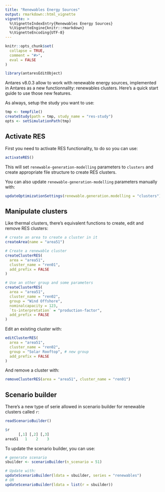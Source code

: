 ```yaml
---
title: "Renewables Energy Sources"
output: rmarkdown::html_vignette
vignette: >
  %\VignetteIndexEntry{Renewables Energy Sources}
  %\VignetteEngine{knitr::rmarkdown}
  %\VignetteEncoding{UTF-8}
---
```


```r
knitr::opts_chunk$set(
  collapse = TRUE,
  comment = "#>",
  eval = FALSE
)
```

```r
library(antaresEditObject)
```


Antares v8.0.3 allow to work with renewable energy sources, implemented in Antares as a new functionnality: renewables clusters.
Here's a quick start guide to use those new features.

As always, setup the study you want to use:

```r
tmp <- tempfile()
createStudy(path = tmp, study_name = "res-study")
opts <- setSimulationPath(tmp)
```



## Activate RES

First you need to activate RES functionality, to do so you can use:

```r
activateRES()
```

This will set `renewable-generation-modelling` parameters to `clusters` and create appropriate file structure to create RES clusters.


You can also update `renewable-generation-modelling` parameters manually with:

```r
updateOptimizationSettings(renewable.generation.modelling = "clusters")
```


## Manipulate clusters

Like thermal clusters, there's equivalent functions to create, edit and remove RES clusters:

```r
# create an area to create a cluster in it
createArea(name = "area51")

# Create a renewable cluster
createClusterRES(
  area = "area51", 
  cluster_name = "ren01", 
  add_prefix = FALSE
)

# Use an other group and some parameters
createClusterRES(
  area = "area51", 
  cluster_name = "ren02", 
  group = "Wind Offshore",
  nominalcapacity = 123,
  `ts-interpretation` = "production-factor",
  add_prefix = FALSE
)
```


Edit an existing cluster with:

```r
editClusterRES(
  area = "area51", 
  cluster_name = "ren02", 
  group = "Solar Rooftop", # new group
  add_prefix = FALSE
)
```


And remove a cluster with:

```r
removeClusterRES(area = "area51", cluster_name = "ren01")
```



## Scenario builder

There's a new type of serie allowed in scenario builder for renewable clusters called `r`:

```r
readScenarioBuilder()
```

```r
$r
      [,1] [,2] [,3]
area51   1    2    3  
```

To update the scenario builder, you can use:

```r
# generate scenario
sbuilder <- scenarioBuilder(n_scenario = 51)

# Update with:
updateScenarioBuilder(ldata = sbuilder, series = "renewables")
# OR
updateScenarioBuilder(ldata = list(r = sbuilder))
```




